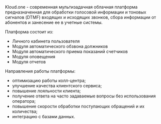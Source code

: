 Kloud.one - современная мультизадачная облачная платформа предназначенная для обработки голосовой информации и тоновых сигналов (DTMF) входящих и исходящих звонков, сбора информации от абонентов и занесение ее в учетные системы.

Платформа состоит из:

- Личного кабинета пользователя
- Модуля автоматического обзвона должников
- Модуля автоматического приема показаний счетчиков
- Модуля оповещения
- Модуля отчетов

Направления работы платформы:

- оптимизацию работы колл-центра;
- улучшение качества клиентского сервиса;
- повышение лояльности клиента;
- получение ответа на часто задаваемые вопросы без использования оператора;
- повышение скорости обработки поступающих обращений и их количества;
- интеграцию с базами данных.

